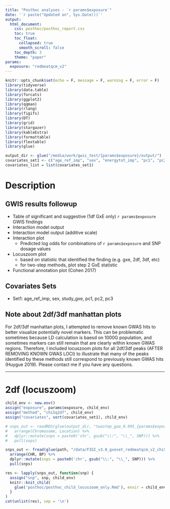 ```yaml
---
title: "Posthoc analyses - `r params$exposure`"
date: '`r paste("Updated on", Sys.Date())`'
output: 
  html_document:
    css: posthoc/posthoc_report.css
    toc: true
    toc_float:
      collapsed: true
      smooth_scroll: false
    toc_depth: 3
    theme: "paper"
params:
  exposure: "redmeatqcm_v2"
---
```


```r
knitr::opts_chunk$set(echo = F, message = F, warning = F, error = F)
library(tidyverse)
library(data.table)
library(forcats)
library(ggplot2)
library(qqman)
library(rlang)
library(figifs)
library(DT)
library(grid)
library(stargazer)
library(kableExtra)
library(formattable)
library(flextable)
library(glue)

output_dir <- glue("/media/work/gwis_test/{params$exposure}/output/")
covariates_set1 <- c("age_ref_imp", "sex", "energytot_imp", "pc1", "pc2", "pc3", "study_gxe")
covariates_list = list(covariates_set1) 
```

# Description

## GWIS results followup
- Table of significant and suggestive (1df GxE only) ```r params$exposure``` GWIS findings  
- Interaction model output  
- Interaction model output (additive scale)  
- Interaction plot  
  - Predicted log odds for combinations of  `r params$exposure` and SNP dosage values  
- Locuszoom plot
  - based on statistic that identified the finding (e.g. gxe, 2df, 3df, etc)  
  - for two-step methods, plot step 2 GxE statistic  
- Functional annotation plot (Cohen 2017)  

## Covariates Sets
- Set1: age_ref_imp, sex, study_gxe, pc1, pc2, pc3  

## Note about 2df/3df manhattan plots
For 2df/3df manhattan plots, I attempted to remove known GWAS hits to better visualize potentially novel markers. This can be problematic sometimes because LD calculation is baesd on 1000G population, and sometimes markers can still remain that are clearly within known GWAS regions. Therefore, I included locuszoom plots for all 2df/3df peaks (AFTER REMOVING KNOWN GWAS LOCI) to illustrate that many of the peaks identified by these methods still correspond to previously known GWAS hits (Huygue 2019). Please contact me if you have any questions. 


------

<!-- # 2DF/3DF check -->

<!-- Comments - joint methods often identify regions with strong D|G association. To visualize potentially novel findings, I generated plots after removing KNOWN GWAS LOCI regions (N = 140 SNPs + SNPs in LD @ R^2 > 0.2, based on 1000 genomes reference panel). However, removing SNPs based on LD calculated in a different panel sometimes leaves some SNPs behind, so I generated locuszoom plots of those hits specifically to check whether they are in fact found in known GWAS regions. Only plotting the TOP SNP for each region (based on LD).    -->


<!-- ```{r} -->
<!-- child_env <- new.env() -->
<!-- assign("exposure", params$exposure, child_env) -->
<!-- assign("method", "chiSqG", child_env) # need to use this stat since I'm verifying main effects -->
<!-- assign("covariates", sort(covariates_set1), child_env) -->
<!-- ``` -->

<!-- ```{r} -->
<!-- x <- readRDS(glue("{output_dir}gwis_sig_results_input_", child_env$exposure, ".rds")) %>% -->
<!--   dplyr::mutate(SNP = paste0("chr", gsub("\\:", "_", SNP)), -->
<!--                 AAF = round(GxESet_AltAlleleFreq, 3), -->
<!--                 Rsq = round(GxESet_Rsq, 3)) %>% -->
<!--   # filter(grepl(child_env$method, method)) %>% -->
<!--   dplyr::rename(Chr = Chromosome, -->
<!--                 BP = Location) %>% -->
<!--   arrange(Chr, BP) %>% -->
<!--   dplyr::select(SNP, Chr, BP, Pval, AAF, Rsq) -->

<!-- kable(x, caption = "Significant GxE SNPs", escape = F) %>% -->
<!--   kable_styling("striped", full_width = F, position = 'center') -->
<!-- ``` -->


<!-- ```{r, results = 'asis'} -->
<!-- snps_out <- readRDS(glue(output_dir, "manhattan_chiSq2df_{params$exposure}_no_gwas_clump_df.rds")) %>%  -->
<!--   arrange(Chromosome, Location) %>%  -->
<!--   dplyr::mutate(snps = paste0('chr', gsub("\\:", "\\_", SNP))) %>%  -->
<!--   pull(snps) -->

<!-- res <- lapply(snps_out, function(snp) { -->
<!--   assign("snp", snp, child_env) -->
<!--   knitr::knit_child( -->
<!--     glue('../posthoc/posthoc_child_locuszoom_only.Rmd'), envir = child_env, quiet = TRUE) -->
<!--   } -->
<!-- ) -->

<!-- cat(unlist(res), sep = '\n') -->
<!-- ``` -->


<!-- # GxE 1df -->

<!-- ```{r} -->
<!-- child_env <- new.env() -->
<!-- assign("exposure", params$exposure, child_env) -->
<!-- assign("method", "chiSqGxE", child_env) -->
<!-- assign("covariates", sort(covariates_set1), child_env) -->
<!-- ``` -->

<!-- ```{r, results = 'asis'} -->
<!-- snps_out <- readRDS(glue(output_dir, "manhattan_chiSqGxE_{params$exposure}_clump_df.rds")) %>% -->
<!--   arrange(Chromosome, Location) %>% -->
<!--   dplyr::mutate(snps = paste0('chr', gsub("\\:", "\\_", SNP))) %>% -->
<!--   pull(snps) -->

<!-- res <- lapply(snps_out, function(snp) { -->
<!--   assign("snp", snp, child_env) -->
<!--   knitr::knit_child( -->
<!--     glue('../posthoc/posthoc_child.Rmd'), envir = child_env, quiet = TRUE) -->
<!--   } -->
<!-- ) -->
<!-- cat(unlist(res), sep = '\n') -->
<!-- ``` -->

<!-- # Case-only -->
<!-- ```{r} -->
<!-- child_env <- new.env() -->
<!-- assign("exposure", params$exposure, child_env) -->
<!-- assign("method", "chiSqCase", child_env) -->
<!-- assign("covariates", sort(covariates_set1), child_env) -->
<!-- ``` -->

<!-- ```{r, results = 'asis'} -->
<!-- snps_out <- readRDS(glue(output_dir, "manhattan_chiSqCase_{params$exposure}_clump_df.rds")) %>% -->
<!--   dplyr::mutate(snps = paste0('chr', gsub("\\:", "\\_", SNP))) %>% -->
<!--   dplyr::arrange(P) %>% -->
<!--   pull(snps) -->

<!-- res <- lapply(snps_out, function(snp) { -->
<!--   assign("snp", snp, child_env) -->
<!--   knitr::knit_child( -->
<!--     glue('posthoc_child.Rmd'), envir = child_env, quiet = TRUE) -->
<!--   } -->
<!-- ) -->
<!-- cat(unlist(res), sep = '\n') -->
<!-- ``` -->


# 2df (locuszoom)

```r
child_env <- new.env()
assign("exposure", params$exposure, child_env)
assign("method", "chiSq2df", child_env)
assign("covariates", sort(covariates_set1), child_env)
```

```r
# snps_out <- readRDS(glue(output_dir, "twostep_gao_0.995_{params$exposure}_v3.0_chiSqEDGE_df.rds")) %>%
#   arrange(Chromosome, Location) %>%
#   dplyr::mutate(snps = paste0('chr', gsub("\\:", "\\_", SNP))) %>%
#   pull(snps)

snps_out <- fread(glue(path, "/data/FIGI_v3.0_gxeset_redmeatqcm_v2_chiSq2df_no_gwas_ldclump.clumped")) %>%
  arrange(CHR, BP) %>%
  dplyr::mutate(snps = paste0('chr', gsub("\\:", "\\_", SNP))) %>%
  pull(snps)

res <- lapply(snps_out, function(snp) {
  assign("snp", snp, child_env)
  knitr::knit_child(
    glue('posthoc/posthoc_child_locuszoom_only.Rmd'), envir = child_env, quiet = TRUE)
  }
)
cat(unlist(res), sep = '\n')
```




<!-- # Two-step (D|G) -->

<!-- ```{r} -->
<!-- child_env <- new.env() -->
<!-- assign("exposure", params$exposure, child_env) -->
<!-- assign("method", "chiSqGxE", child_env) -->
<!-- assign("covariates", sort(covariates_set1), child_env) -->
<!-- ``` -->

<!-- ```{r, results = 'asis'} -->
<!-- snps_out <- readRDS(glue(output_dir, "twostep_wht_chiSqG_{params$exposure}_df.rds")) %>%  -->
<!--   # arrange(Chromosome, Location) %>% -->
<!--   dplyr::mutate(snps = paste0('chr', gsub("\\:", "\\_", SNP))) %>% -->
<!--   pull(snps) -->

<!-- res <- lapply(snps_out, function(snp) { -->
<!--   assign("snp", snp, child_env) -->
<!--   knitr::knit_child( -->
<!--     glue('posthoc_child.Rmd'), envir = child_env, quiet = TRUE) -->
<!--   } -->
<!-- ) -->
<!-- cat(unlist(res), sep = '\n') -->
<!-- ``` -->






<!-- # 3df (locuszoom) -->

<!-- ```{r} -->
<!-- child_env <- new.env() -->
<!-- assign("exposure", params$exposure, child_env) -->
<!-- assign("method", "chiSq3df", child_env) -->
<!-- assign("covariates", sort(covariates_set1), child_env) -->
<!-- ``` -->

<!-- ```{r, results = 'asis'} -->
<!-- snps_out <- readRDS(glue(output_dir, "manhattan_chiSq3df_{params$exposure}_no_gwas_clump_df.rds")) %>% -->
<!--   arrange(Chromosome, Location) %>% -->
<!--   dplyr::mutate(snps = paste0('chr', gsub("\\:", "\\_", SNP))) %>% -->
<!--   pull(snps) -->

<!-- res <- lapply(snps_out, function(snp) { -->
<!--   assign("snp", snp, child_env) -->
<!--   knitr::knit_child( -->
<!--     glue('posthoc_child_locuszoom_only.Rmd'), envir = child_env, quiet = TRUE) -->
<!--   } -->
<!-- ) -->
<!-- cat(unlist(res), sep = '\n') -->
<!-- ``` -->


<!-- # 2df  -->

<!-- ```{r} -->
<!-- child_env <- new.env() -->
<!-- assign("exposure", params$exposure, child_env) -->
<!-- assign("method", "chiSq2df", child_env) -->
<!-- assign("covariates", sort(covariates_set1), child_env) -->
<!-- ``` -->

<!-- ```{r, results = 'asis'} -->
<!-- snps_out <- readRDS(glue(output_dir, "manhattan_chiSq2df_{params$exposure}_no_gwas_clump_df.rds")) %>% -->
<!--   arrange(Chromosome, Location) %>% -->
<!--   dplyr::mutate(snps = paste0('chr', gsub("\\:", "\\_", SNP))) %>% -->
<!--   dplyr::filter(snps == "chr13_47191972_G_A") %>%  -->
<!--   pull(snps) -->


<!-- res <- lapply(snps_out, function(snp) { -->
<!--   assign("snp", snp, child_env) -->
<!--   knitr::knit_child( -->
<!--     glue('../posthoc/posthoc_child.Rmd'), envir = child_env, quiet = TRUE) -->
<!--   } -->
<!-- ) -->
<!-- cat(unlist(res), sep = '\n') -->
<!-- ``` -->




<!-- # 2DF, no GWAS -->

<!-- ```{r} -->
<!-- child_env <- new.env() -->
<!-- assign("exposure", params$exposure, child_env) -->
<!-- assign("method", "chiSq2df", child_env) -->
<!-- assign("covariates", sort(covariates_set1), child_env) -->
<!-- ``` -->

<!-- ```{r, results = 'asis'} -->
<!-- snps_out <- readRDS(glue(output_dir, "manhattan_chiSq2df_{params$exposure}_no_gwas_clump_df.rds")) %>% -->
<!--   arrange(Chromosome, Location) %>% -->
<!--   dplyr::mutate(snps = paste0('chr', gsub("\\:", "\\_", SNP))) %>% -->
<!--   pull(snps) -->

<!-- res <- lapply(snps_out, function(snp) { -->
<!--   assign("snp", snp, child_env) -->
<!--   knitr::knit_child( -->
<!--     glue('../posthoc/posthoc_child.Rmd'), envir = child_env, quiet = TRUE) -->
<!--   } -->
<!-- ) -->
<!-- cat(unlist(res), sep = '\n') -->
<!-- ``` -->


<!-- # Two-step EH (D|G) -->

<!-- Expectation based bin assignment + step 2 GxE test adjusted for effective number of tests within each bin. -->

<!-- ```{r} -->
<!-- child_env <- new.env() -->
<!-- assign("exposure", params$exposure, child_env) -->
<!-- assign("method", "chiSqGxE", child_env) -->
<!-- assign("covariates", sort(covariates_set1), child_env) -->
<!-- ``` -->

<!-- ```{r, results = 'asis'} -->
<!-- snps_out <- readRDS(glue(output_dir, "twostep_wht_chiSqG_{params$exposure}_expectation_hybrid_df.rds")) %>% -->
<!--   arrange(Chromosome, Location) %>% -->
<!--   dplyr::mutate(snps = paste0('chr', gsub("\\:", "\\_", SNP))) %>% -->
<!--   pull(snps) -->

<!-- res <- lapply(snps_out[13], function(snp) { -->
<!--   assign("snp", snp, child_env) -->
<!--   knitr::knit_child( -->
<!--     glue('../posthoc/posthoc_child.Rmd'), envir = child_env, quiet = TRUE) -->
<!--   } -->
<!-- ) -->
<!-- cat(unlist(res), sep = '\n') -->
<!-- ``` -->





<!-- # chr9:97251034:C:T -->

<!-- previous GECCO finding -->

<!-- ```{r} -->
<!-- child_env <- new.env() -->
<!-- assign("exposure", params$exposure, child_env) -->
<!-- assign("method", "chiSqGxE", child_env) -->
<!-- assign("covariates", sort(covariates_set1), child_env) -->
<!-- ``` -->

<!-- ```{r, results = 'asis'} -->
<!-- snps_out <- readRDS(glue(output_dir,"gwis_sig_results_additional_input_{params$exposure}.rds")) %>%  -->
<!--   dplyr::mutate(snps = paste0('chr', gsub("\\:", "\\_", SNP))) %>%  -->
<!--   pull(snps) -->

<!-- res <- lapply(snps_out, function(snp) { -->
<!--   assign("snp", snp, child_env) -->
<!--   knitr::knit_child( -->
<!--     glue('../posthoc/posthoc_child.Rmd'), envir = child_env, quiet = TRUE) -->
<!--   } -->
<!-- ) -->
<!-- cat(unlist(res), sep = '\n') -->
<!-- ``` -->




<!-- # Functional Annotation Subset -->









<!-- # 2DF -->
<!-- Top hit only. Excludes GWAS. I report loci with strong main effects in case it's useful, just keep in mind some were already identified in overall GECCO meta-analyses -->
<!-- ```{r} -->
<!-- child_env <- new.env() -->
<!-- assign("exposure", params$exposure, child_env) -->
<!-- assign("method", "chiSq2df", child_env) -->
<!-- ``` -->

<!-- ```{r} -->
<!-- x <- readRDS(paste0("/media/work/gwis/posthoc/gwis_sig_results_input_", child_env$exposure, ".rds")) %>% -->
<!--   dplyr::mutate(SNP = paste0("chr", gsub("\\:", "_", SNP)), -->
<!--                 AAF = round(GxESet_AltAlleleFreq, 3), -->
<!--                 Rsq = round(GxESet_Rsq, 3)) %>% -->
<!--   filter(method == "chiSq2df_alcoholc_moderate_clump") %>% -->
<!--   dplyr::rename(Chr = Chromosome, -->
<!--                 BP = Location) %>% -->
<!--   arrange(Chr, BP) %>% -->
<!--   dplyr::select(SNP, Chr, BP, Pval, AAF, Rsq) -->

<!-- kable(x, caption = "Significant GxE SNPs", escape = F) %>% -->
<!--   kable_styling("striped", full_width = F, position = 'center') -->
<!-- ``` -->


<!-- ```{r, results = 'asis'} -->
<!-- snps <- readRDS(paste0("/media/work/gwis/posthoc/gwis_sig_results_input_", child_env$exposure, ".rds")) %>% -->
<!--   filter(SNP %in% c("18:46371993:C:T", "15:32993111:C:T", "1:71040166:G:T", "6:31312538:G:A", "8:128465268:G:A")) %>%  -->
<!--   arrange(Chromosome, Location) -->
<!-- snps <- unique(paste0('chr', gsub("\\:", "\\_", snps$SNP))) -->

<!-- res <- lapply(snps, function(snp) { -->
<!--   assign("snp", snp, child_env) -->
<!--   knitr::knit_child( -->
<!--     paste0('posthoc_', child_env$exposure, '_child_ver2.Rmd'), envir = child_env, quiet = TRUE) -->
<!--   } -->
<!-- ) -->

<!-- cat(unlist(res), sep = '\n') -->
<!-- ``` -->



<!-- # 3DF -->
<!-- Top hit only. Excludes GWAS, E|G (controls). Similar to above. -->
<!-- ```{r} -->
<!-- child_env <- new.env() -->
<!-- assign("exposure", params$exposure, child_env) -->
<!-- assign("method", "chiSq3df", child_env) -->
<!-- ``` -->

<!-- ```{r} -->
<!-- x <- readRDS(paste0("/media/work/gwis/posthoc/gwis_sig_results_input_", child_env$exposure, ".rds")) %>% -->
<!--   dplyr::mutate(SNP = paste0("chr", gsub("\\:", "_", SNP)), -->
<!--                 AAF = round(GxESet_AltAlleleFreq, 3), -->
<!--                 Rsq = round(GxESet_Rsq, 3)) %>% -->
<!--   filter(method == "chiSq3df_alcoholc_moderate_no_gwas_no_ge") %>% -->
<!--   dplyr::rename(Chr = Chromosome, -->
<!--                 BP = Location) %>% -->
<!--   arrange(Chr, BP) %>% -->
<!--   dplyr::select(SNP, Chr, BP, Pval, AAF, Rsq) -->

<!-- kable(x, caption = "Significant GxE SNPs", escape = F) %>% -->
<!--   kable_styling("striped", full_width = F, position = 'center') -->
<!-- ``` -->


<!-- ```{r, results = 'asis'} -->
<!-- snps <- readRDS(paste0("/media/work/gwis/posthoc/gwis_sig_results_input_", child_env$exposure, ".rds")) %>% -->
<!--   filter(SNP %in% c("18:46371993:C:T", "15:32993111:C:T", "17:27861663:G:A", "1:71040166:G:T")) %>%  -->
<!--   arrange(Chromosome, Location) -->
<!-- snps <- unique(paste0('chr', gsub("\\:", "\\_", snps$SNP))) -->

<!-- res <- lapply(snps, function(snp) { -->
<!--   assign("snp", snp, child_env) -->
<!--   knitr::knit_child( -->
<!--     paste0('posthoc_', child_env$exposure, '_child_ver2.Rmd'), envir = child_env, quiet = TRUE) -->
<!--   } -->
<!-- ) -->

<!-- cat(unlist(res), sep = '\n') -->
<!-- ``` -->


